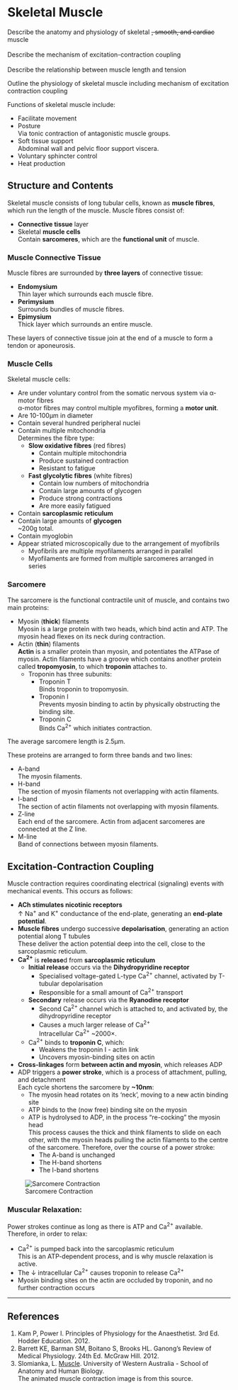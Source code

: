# Skeletal Muscle

:::CICM
Describe the anatomy and physiology of skeletal ~~, smooth, and cardiac~~ muscle
\
\
Describe the mechanism of excitation-contraction coupling
\
\
Describe the relationship between muscle length and tension
:::

:::ANZCA
Outline the physiology of skeletal muscle including mechanism of excitation contraction coupling
:::

Functions of skeletal muscle include:

* Facilitate movement
* Posture\
Via tonic contraction of antagonistic muscle groups.
* Soft tissue support\
Abdominal wall and pelvic floor support viscera.
* Voluntary sphincter control
* Heat production

## Structure and Contents

Skeletal muscle consists of long tubular cells, known as **muscle fibres**, which run the length of the muscle. Muscle fibres consist of:

* **Connective tissue** layer
* Skeletal **muscle cells**\
Contain **sarcomeres**, which are the **functional unit** of muscle.


### Muscle Connective Tissue

Muscle fibres are surrounded by **three layers** of connective tissue:

* **Endomysium**\
Thin layer which surrounds each muscle fibre.
* **Perimysium**\
Surrounds bundles of muscle fibres.
* **Epimysium**\
Thick layer which surrounds an entire muscle.

These layers of connective tissue join at the end of a muscle to form a tendon or aponeurosis.


### Muscle Cells

Skeletal muscle cells:

* Are under voluntary control from the somatic nervous system via α-motor fibres\
α-motor fibres may control multiple myofibres, forming a **motor unit**.
* Are 10-100μm in diameter
* Contain several hundred peripheral nuclei
* Contain multiple mitochondria\
Determines the fibre type:
    * **Slow oxidative fibres** (red fibres)\
        * Contain multiple mitochondria
        * Produce sustained contraction
        * Resistant to fatigue
    * **Fast glycolytic fibres** (white fibres)\
        * Contain low numbers of mitochondria
        * Contain large amounts of glycogen
        * Produce strong contractions
        * Are more easily fatigued
* Contain **sarcoplasmic reticulum**\
* Contain large amounts of **glycogen**\
~200g total.
* Contain myoglobin
* Appear striated microscopically due to the arrangement of myofibrils\
    * Myofibrils are multiple myofilaments arranged in parallel
    * Myofilaments are formed from multiple sarcomeres arranged in series


### Sarcomere

The sarcomere is the functional contractile unit of muscle, and contains two main proteins:

* Myosin (**thick**) filaments\
Myosin is a large protein with two heads, which bind actin and ATP. The myosin head flexes on its neck during contraction.
* Actin (**thin**) filaments\
**Actin** is a smaller protein than myosin, and potentiates the ATPase of myosin. Actin filaments have a groove which contains another protein called **tropomyosin**, to which **troponin** attaches to.
    * Troponin has three subunits:
        * Troponin T\
        Binds troponin to tropomyosin.
        * Troponin I\
        Prevents myosin binding to actin by physically obstructing the binding site.
        * Troponin C\
        Binds Ca^2+^ which initiates contraction.

:::column-margin
The average sarcomere length is 2.5μm.
:::

These proteins are arranged to form three bands and two lines:

* A-band\
The myosin filaments.
* H-band\
The section of myosin filaments not overlapping with actin filaments.
* I-band\
The section of actin filaments not overlapping with myosin filaments.
* Z-line\
Each end of the sarcomere. Actin from adjacent sarcomeres are connected at the Z line.
* M-line\
Band of connections between myosin filaments.


## Excitation-Contraction Coupling

Muscle contraction requires coordinating electrical (signaling) events with mechanical events. This occurs as follows:

* **ACh stimulates nicotinic receptors**\
↑ Na^+^ and K^+^ conductance of the end-plate, generating an **end-plate potential**.
* **Muscle fibres** undergo successive **depolarisation**, generating an action potential along T tubules\
These deliver the action potential deep into the cell, close to the sarcoplasmic reticulum.
* **Ca^2+^** is **release**d from **sarcoplasmic reticulum**\
    * **Initial release** occurs via the **Dihydropyridine receptor**\
        * Specialised voltage-gated L-type Ca^2+^ channel, activated by T-tubular depolarisation
        * Responsible for a small amount of Ca^2+^ transport
    * **Secondary** release occurs via the **Ryanodine receptor**\
        * Second Ca^2+^ channel which is attached to, and activated by, the dihydropyridine receptor
        * Causes a much larger release of Ca^2+^\
        Intracellular Ca^2+^ ~2000×.
    * Ca^2+^ binds to **troponin C**, which:
        * Weakens the troponin I - actin link
        * Uncovers myosin-binding sites on actin
* **Cross-linkages** form **between actin and myosin**, which releases ADP
* ADP triggers a **power stroke**, which is a process of attachment, pulling, and detachment\
Each cycle shortens the sarcomere by **~10nm**:
    * The myosin head rotates on its 'neck', moving to a new actin binding site
    * ATP binds to the (now free) binding site on the myosin
    * ATP is hydrolysed to ADP, in the process "re-cocking" the myosin head\
    This process causes the thick and think filaments to slide on each other, with the myosin heads pulling the actin filaments to the centre of the sarcomere. Therefore, over the course of a power stroke:
        * The A-band is unchanged
        * The H-band shortens
        * The I-band shortens

![Sarcomere Contraction](/resources/muscle_animated.gif)

### Muscular Relaxation:

Power strokes continue as long as there is ATP and Ca^2+^ available. Therefore, in order to relax:

* Ca^2+^ is pumped back into the sarcoplasmic reticulum\
This is an ATP-dependent process, and is why muscle relaxation is active.
* The ↓ intracellular Ca^2+^ causes troponin to release Ca^2+^
* Myosin binding sites on the actin are occluded by troponin, and no further contraction occurs


---

## References

1. Kam P, Power I. Principles of Physiology for the Anaesthetist. 3rd Ed. Hodder Education. 2012.
2. Barrett KE, Barman SM, Boitano S, Brooks HL. Ganong's Review of Medical Physiology. 24th Ed. McGraw Hill. 2012.
3. Slomianka, L. [Muscle](http://www.lab.anhb.uwa.edu.au/mb140/corepages/muscle/muscle.htm). University of Western Australia - School of Anatomy and Human Biology.\
The animated muscle contraction image is from this source.
